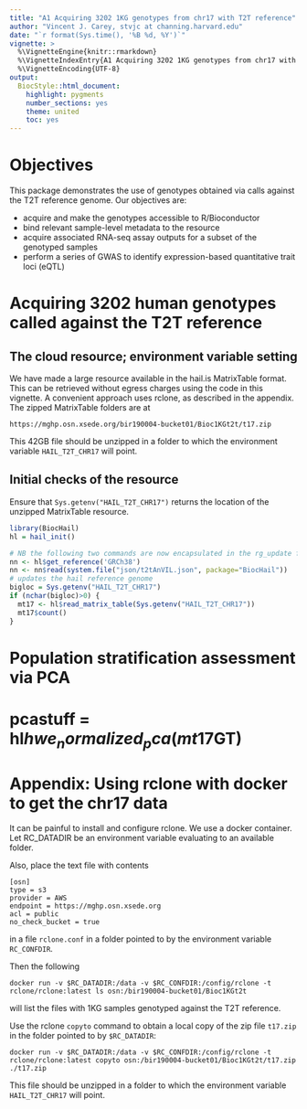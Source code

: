 ```yaml
---
title: "A1 Acquiring 3202 1KG genotypes from chr17 with T2T reference"
author: "Vincent J. Carey, stvjc at channing.harvard.edu"
date: "`r format(Sys.time(), '%B %d, %Y')`"
vignette: >
  %\VignetteEngine{knitr::rmarkdown}
  %\VignetteIndexEntry{A1 Acquiring 3202 1KG genotypes from chr17 with T2T reference}
  %\VignetteEncoding{UTF-8}
output:
  BiocStyle::html_document:
    highlight: pygments
    number_sections: yes
    theme: united
    toc: yes
---
```


# Objectives

This package demonstrates the use of genotypes obtained via calls
against the T2T reference genome.  Our objectives are:

- acquire and make the genotypes accessible to R/Bioconductor
- bind relevant sample-level metadata to the resource
- acquire associated RNA-seq assay outputs for a subset of the genotyped samples
- perform a series of GWAS to identify expression-based quantitative trait loci (eQTL)

# Acquiring 3202 human genotypes called against the T2T reference

## The cloud resource; environment variable setting

We have made a large resource
available in the hail.is MatrixTable format.  This can be retrieved
without egress charges using the code in this vignette.  A convenient
approach uses rclone, as described in the appendix.
The zipped MatrixTable folders are at

```
https://mghp.osn.xsede.org/bir190004-bucket01/Bioc1KGt2t/t17.zip
```

This 42GB file should be unzipped in a folder to which the environment variable `HAIL_T2T_CHR17` will
point.  

## Initial checks of the resource

Ensure that `Sys.getenv("HAIL_T2T_CHR17")` returns the location of the unzipped MatrixTable resource.

```r
library(BiocHail)
hl = hail_init()

# NB the following two commands are now encapsulated in the rg_update function
nn <- hl$get_reference('GRCh38')
nn <- nn$read(system.file("json/t2tAnVIL.json", package="BiocHail"))
# updates the hail reference genome
bigloc = Sys.getenv("HAIL_T2T_CHR17")
if (nchar(bigloc)>0) {
  mt17 <- hl$read_matrix_table(Sys.getenv("HAIL_T2T_CHR17"))
  mt17$count()
}
```

# Population stratification assessment via PCA


# pcastuff = hl$hwe_normalized_pca(mt17$GT)



# Appendix: Using rclone with docker to get the chr17 data

It can be painful to install and configure rclone.  We use
a docker container.  Let RC_DATADIR be an environment variable
evaluating to an available folder.

Also, place the text file with contents
```
[osn]
type = s3
provider = AWS
endpoint = https://mghp.osn.xsede.org
acl = public
no_check_bucket = true
```
in a file `rclone.conf` in a folder pointed to by the environment
variable `RC_CONFDIR`.


Then the following

```
docker run -v $RC_DATADIR:/data -v $RC_CONFDIR:/config/rclone -t rclone/rclone:latest ls osn:/bir190004-bucket01/Bioc1KGt2t
```

will list the files with 1KG samples genotyped against the T2T reference.



Use the rclone `copyto` command to obtain a local copy of the zip file `t17.zip`
in the folder pointed to by `$RC_DATADIR`:

```
docker run -v $RC_DATADIR:/data -v $RC_CONFDIR:/config/rclone -t rclone/rclone:latest copyto osn:/bir190004-bucket01/Bioc1KGt2t/t17.zip ./t17.zip
```
This file should be unzipped in a folder to which the environment variable `HAIL_T2T_CHR17` will
point.

